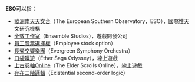 '''ESO'''可以指：
* [[歐洲南天天文台|歐洲南天天文台]]（The European Southern Observatory，ESO），國際性天文研究機構
* [[全效工作室|全效工作室]]（Ensemble Studios），遊戲開發公司
* [[員工股票選擇權|員工股票選擇權]]（Employee stock option）
* [[長榮交響樂團|長榮交響樂團]]（Evergreen Symphony Orchestra）
* [[口袋嘻遊|口袋嘻遊]]（Ether Saga Odyssey），線上遊戲
* [[上古卷軸Online|上古卷軸Online]]（The Elder Scrolls Online），線上遊戲
* [[二階邏輯|存在二階邏輯]]（Existential second-order logic）

{{消歧義|cat=三字拉丁字母縮寫消歧義}}